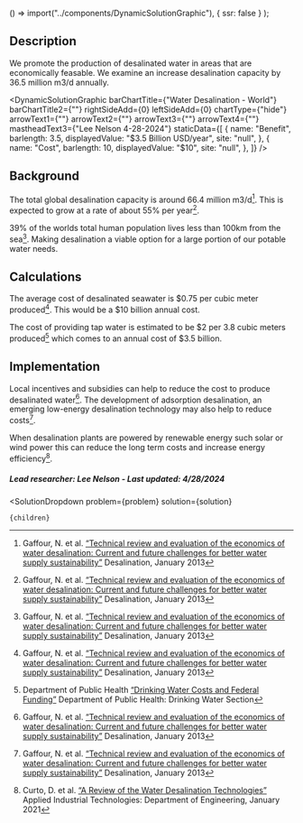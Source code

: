 
  () => import("../components/DynamicSolutionGraphic"),
  { ssr: false }
);



## Description
We promote the production of desalinated water in areas that are economically feasable. We examine an increase desalination capacity by 36.5 million m3/d annually.

<DynamicSolutionGraphic
  barChartTitle={"Water Desalination - World"}
  barChartTitle2={""}
  rightSideAdd={0}
  leftSideAdd={0}
  chartType={"hide"}
  arrowText1={""}
  arrowText2={""}
  arrowText3={""}
  arrowText4={""}
  mastheadText3={"Lee Nelson 4-28-2024"}
 staticData={[
    {
     name: "Benefit",
      barlength: 3.5,
      displayedValue: "$3.5 Billion USD/year",
      site: "null",
    },
    {
      name: "Cost",
      barlength: 10,
      displayedValue: "$10",
      site: "null",
    },
  ]}
/>

## Background
The total global desalination capacity is around 66.4 million m3/d[^”1”]. This is expected to grow at a rate of about 55% per year[^”1”].

39% of the worlds total human population lives less than 100km from the sea[^”1”]. Making desalination a viable option for a large portion of our potable water needs.

## Calculations
The average cost of desalinated seawater is $0.75 per cubic meter produced[^”1”]. This would be a $10 billion annual cost.

The cost of providing tap water is estimated to be $2 per 3.8 cubic meters produced[^”3”] which comes to an annual cost of $3.5 billion.

## Implementation
Local incentives and subsidies can help to reduce the cost to produce desalinated water[^”1”]. The development of adsorption desalination, an emerging low-energy desalination technology may also help to reduce costs[^”1”].

When desalination plants are powered by renewable energy such solar or wind power this can reduce the long term costs and increase energy efficiency[^”2”].

##### Lead researcher: Lee Nelson - Last updated: 4/28/2024

[^”1”]: Gaffour, N. et al. [“Technical review and evaluation of the economics of water desalination: Current and future challenges for better water supply sustainability”](https://doi.org/10.1016/j.desal.2012.10.015) Desalination, January 2013

[^”2”]: Curto, D. et al. [“A Review of the Water Desalination Technologies”](https://doi.org/10.3390/app11020670) Applied Industrial Technologies: Department of Engineering, January 2021

[^”3”]: Department of Public Health [“Drinking Water Costs and Federal Funding”](https://portal.ct.gov/-/media/departments-and-agencies/dph/dph/drinking_water/pdf/dwcfedfundpdf.pdf) Department of Public Health: Drinking Water Section

  <SolutionDropdown 
    problem={problem} 
    solution={solution}
  >
    {children}
  </SolutionDropdown>